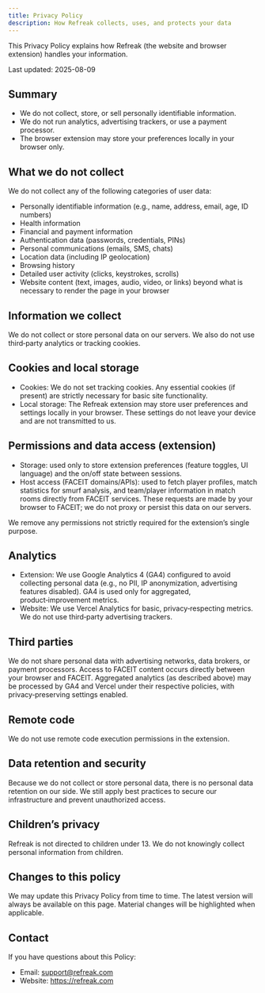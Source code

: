 ```yaml
---
title: Privacy Policy
description: How Refreak collects, uses, and protects your data
---
```


This Privacy Policy explains how Refreak (the website and browser extension) handles your information.

Last updated: 2025-08-09

## Summary

- We do not collect, store, or sell personally identifiable information.
- We do not run analytics, advertising trackers, or use a payment processor.
- The browser extension may store your preferences locally in your browser only.

## What we do not collect

We do not collect any of the following categories of user data:

- Personally identifiable information (e.g., name, address, email, age, ID numbers)
- Health information
- Financial and payment information
- Authentication data (passwords, credentials, PINs)
- Personal communications (emails, SMS, chats)
- Location data (including IP geolocation)
- Browsing history
- Detailed user activity (clicks, keystrokes, scrolls)
- Website content (text, images, audio, video, or links) beyond what is necessary to render the page in your browser

## Information we collect

We do not collect or store personal data on our servers. We also do not use third‑party analytics or tracking cookies.

## Cookies and local storage

- Cookies: We do not set tracking cookies. Any essential cookies (if present) are strictly necessary for basic site functionality.
- Local storage: The Refreak extension may store user preferences and settings locally in your browser. These settings do not leave your device and are not transmitted to us.

## Permissions and data access (extension)

- Storage: used only to store extension preferences (feature toggles, UI language) and the on/off state between sessions.
- Host access (FACEIT domains/APIs): used to fetch player profiles, match statistics for smurf analysis, and team/player information in match rooms directly from FACEIT services. These requests are made by your browser to FACEIT; we do not proxy or persist this data on our servers.

We remove any permissions not strictly required for the extension’s single purpose.

## Analytics

- Extension: We use Google Analytics 4 (GA4) configured to avoid collecting personal data (e.g., no PII, IP anonymization, advertising features disabled). GA4 is used only for aggregated, product‑improvement metrics.
- Website: We use Vercel Analytics for basic, privacy‑respecting metrics. We do not use third‑party advertising trackers.

## Third parties

We do not share personal data with advertising networks, data brokers, or payment processors. Access to FACEIT content occurs directly between your browser and FACEIT. Aggregated analytics (as described above) may be processed by GA4 and Vercel under their respective policies, with privacy‑preserving settings enabled.

## Remote code

We do not use remote code execution permissions in the extension.

## Data retention and security

Because we do not collect or store personal data, there is no personal data retention on our side. We still apply best practices to secure our infrastructure and prevent unauthorized access.

## Children’s privacy

Refreak is not directed to children under 13. We do not knowingly collect personal information from children.

## Changes to this policy

We may update this Privacy Policy from time to time. The latest version will always be available on this page. Material changes will be highlighted when applicable.

## Contact

If you have questions about this Policy:

- Email: [support@refreak.com](mailto:support@refreak.com)
- Website: https://refreak.com
